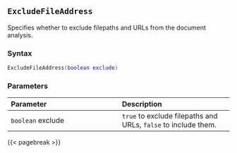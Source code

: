 ## `ExcludeFileAddress`

Specifies whether to exclude filepaths and URLs from the document analysis.

### Syntax {-}

``` .lua
ExcludeFileAddress(boolean exclude)
```

### Parameters {-}

**Parameter** | **Description**
| :-- | :-- |
`boolean` exclude | `true` to exclude filepaths and URLs, `false` to include them.

{{< pagebreak >}}
